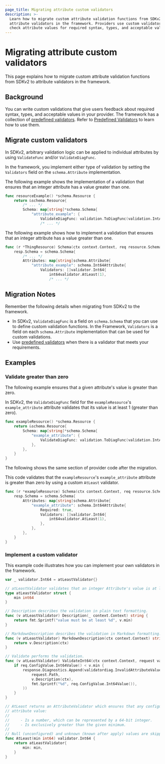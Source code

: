 ```yaml
---
page_title: Migrating attribute custom validators
description: >-
  Learn how to migrate custom attribute validation functions from SDKv2 to
  attribute validators in the framework. Providers use custom validators to
  check attribute values for required syntax, types, and acceptable values.
---
```


# Migrating attribute custom validators

This page explains how to migrate custom attribute validation functions from
SDKv2 to attribute validators in the framework.

## Background

You can write custom validations that give users feedback about required syntax,
types, and acceptable values in your provider. The framework has a collection of
[predefined
validators](https://github.com/hashicorp/terraform-plugin-framework-validators).
Refer to [Predefined
Validators](/terraform/plugin/framework/migrating/attributes-blocks/validators-predefined)
to learn how to use them.

## Migrate custom validators

In SDKv2, arbitrary validation logic can be applied to individual attributes by
using `ValidateFunc` and/or `ValidateDiagFunc`.

In the framework, you implement either type of validation by setting the
`Validators` field on the `schema.Attribute` implementation.

<Tabs>
<Tab heading="SDKv2">

The following example shows the implementation of a validation that ensures that
an integer attribute has a value greater than one.

```go
func resourceExample() *schema.Resource {
    return &schema.Resource{
        /* ... */
        Schema: map[string]*schema.Schema{
            "attribute_example": {
                ValidateDiagFunc: validation.ToDiagFunc(validation.IntAtLeast(1)),
                /* ... */
```

</Tab>
<Tab heading="Framework">

The following example shows how to implement a validation that ensures that an
integer attribute has a value greater than one.

```go
func (r *ThingResource) Schema(ctx context.Context, req resource.SchemaRequest, resp *resource.SchemaResponse) {
    resp.Schema = schema.Schema{
        /* ... */
        Attributes: map[string]schema.Attribute{
            "attribute_example": schema.Int64Attribute{
                Validators: []validator.Int64{
                    int64validator.AtLeast(1),
                    /* ... */
```

</Tab>
</Tabs>

## Migration Notes

Remember the following details when migrating from SDKv2 to the framework.

- In SDKv2, `ValidateDiagFunc` is a field on `schema.Schema` that you can use to
  define custom validation functions. In the Framework, `Validators` is a field
  on each `schema.Attribute` implementation that can be used for custom
  validations.
- Use [predefined
  validators](/terraform/plugin/framework/migrating/attributes-blocks/validators-predefined)
  when there is a validator that meets your requirements.

## Examples

### Validate greater than zero

The following example ensures that a given attribute's value is greater than
zero.

<Tabs>
<Tab heading="SDKv2">

In SDKv2, the `ValidateDiagFunc` field for the `exampleResource`'s
`example_attribute` attribute validates that its value is at least 1 (greater
than zero).

```go
func exampleResource() *schema.Resource {
    return &schema.Resource{
        Schema: map[string]*schema.Schema{
            "example_attribute": {
                ValidateDiagFunc: validation.ToDiagFunc(validation.IntAtLeast(1)),
            },
        },
    }
}
```

</Tab>
<Tab heading="Framework">

The following shows the same section of provider code after the migration.

This code validates that the `exampleResource`'s `example_attribute` attribute
is greater than zero by using a custom `AtLeast` validator.

```go
func (r *exampleResource) Schema(ctx context.Context, req resource.SchemaRequest, resp *resource.SchemaResponse) {
    resp.Schema = schema.Schema{
        Attributes: map[string]schema.Attribute{
            "example_attribute": schema.Int64Attribute{
                Required: true,
                Validators: []validator.Int64{
                    int64validator.AtLeast(1),
                },
            },
        },
    }
}
```

</Tab>
</Tabs>

### Implement a custom validator

This example code illustrates how you can implement your own validators in the
framework.

```go
var _ validator.Int64 = atLeastValidator{}

// atLeastValidator validates that an integer Attribute's value is at least a certain value.
type atLeastValidator struct {
    min int64
}

// Description describes the validation in plain text formatting.
func (v atLeastValidator) Description(_ context.Context) string {
    return fmt.Sprintf("value must be at least %d", v.min)
}

// MarkdownDescription describes the validation in Markdown formatting.
func (v atLeastValidator) MarkdownDescription(ctx context.Context) string {
    return v.Description(ctx)
}

// Validate performs the validation.
func (v atLeastValidator) ValidateInt64(ctx context.Context, request validator.Int64Request, response *validator.Int64Response) {
    if req.ConfigValue.Int64Value() < v.min {
        response.Diagnostics.Append(validatordiag.InvalidAttributeValueDiagnostic(
            request.Path,
            v.Description(ctx),
            fmt.Sprintf("%d", req.ConfigValue.Int64Value()),
        ))
    }
}

// AtLeast returns an AttributeValidator which ensures that any configured
// attribute value:
//
//     - Is a number, which can be represented by a 64-bit integer.
//     - Is exclusively greater than the given minimum.
//
// Null (unconfigured) and unknown (known after apply) values are skipped.
func AtLeast(min int64) validator.Int64 {
    return atLeastValidator{
        min: min,
    }
}
```
